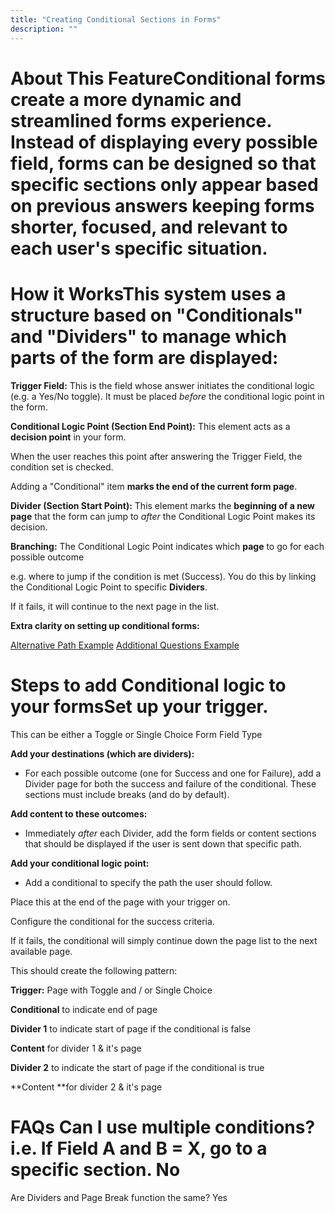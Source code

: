 ```yaml
---
title: "Creating Conditional Sections in Forms"
description: ""
---
```


# About This FeatureConditional forms create a more dynamic and streamlined forms experience. Instead of displaying every possible field, forms can be designed so that specific sections only appear based on previous answers keeping forms shorter, focused, and relevant to each user's specific situation.

# How it WorksThis system uses a structure based on "Conditionals" and "Dividers" to manage which parts of the form are displayed:

**Trigger Field:** This is the field whose answer initiates the conditional logic (e.g. a Yes/No toggle). It must be placed *before* the conditional logic point in the form.

**Conditional Logic Point (Section End Point):** This element acts as a **decision point** in your form.

When the user reaches this point after answering the Trigger Field, the condition set is checked.

Adding a "Conditional" item **marks the end of the current form page**.

**Divider (Section Start Point):** This element marks the **beginning of a new page** that the form can jump to *after* the Conditional Logic Point makes its decision.

**Branching:** The Conditional Logic Point indicates which **page** to go for each possible outcome

e.g. where to jump if the condition is met (Success). You do this by linking the Conditional Logic Point to specific **Dividers**.

If it fails, it will continue to the next page in the list. 

**Extra clarity on setting up conditional forms:**

[Alternative Path Example](https://platform.sparelabs.com/d7365/engage/forms/64c8621b-51d6-4b26-994a-8f8512a91e5b)
[Additional Questions Example](https://platform.sparelabs.com/d7365/engage/forms/b92a8649-da11-486f-8448-c34b77dd32e8)

# Steps to add Conditional logic to your forms**Set up your trigger**.

This can be either a Toggle or Single Choice Form Field Type

**Add your destinations (which are dividers):**

- For each possible outcome (one for Success and one for Failure), add a Divider page for both the success and failure of the conditional. These sections must include breaks (and do by default).

**Add content to these outcomes:**

- Immediately *after* each Divider, add the form fields or content sections that should be displayed if the user is sent down that specific path.

**Add your conditional logic point:**

- Add a conditional to specify the path the user should follow.

Place this at the end of the page with your trigger on.

Configure the conditional for the success criteria.

If it fails, the conditional will simply continue down the page list to the next available page.

This should create the following pattern:

**Trigger:** Page with Toggle and / or Single Choice

**Conditional** to indicate end of page

**Divider 1** to indicate start of page if the conditional is false

**Content** for divider 1 & it's page

**Divider 2** to indicate the start of page if the conditional is true

**Content **for divider 2 & it's page

# FAQs Can I use multiple conditions? i.e. If Field A and B = X, go to a specific section. No

Are Dividers and Page Break function the same? Yes

